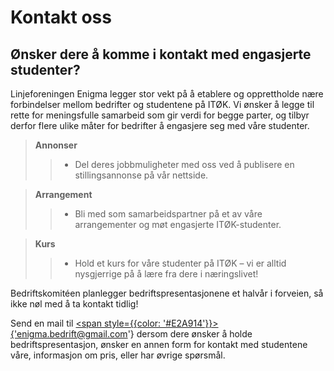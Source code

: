 # Kontakt oss
## Ønsker dere å komme i kontakt med engasjerte studenter? 


<Cookie />

Linjeforeningen Enigma legger stor vekt på å etablere og opprettholde nære forbindelser mellom bedrifter og studentene på ITØK. 
Vi ønsker å legge til rette for meningsfulle samarbeid som gir verdi for begge parter, og tilbyr derfor flere ulike måter for bedrifter å engasjere seg med våre studenter. 

>**Annonser**
>>- Del deres jobbmuligheter med oss ved å publisere en stillingsannonse på vår nettside.

>**Arrangement**
>>- Bli med som samarbeidspartner på et av våre arrangementer og møt engasjerte ITØK-studenter.

>**Kurs**
>>- Hold et kurs for våre studenter på ITØK – vi er alltid nysgjerrige på å lære fra dere i næringslivet!


Bedriftskomitéen planlegger bedriftspresentasjonene et halvår i forveien, så ikke nøl med å ta kontakt tidlig!

Send en mail til <a href='mailto:enigma.bedrift@gmail.com'><span style={{color: '#E2A914'}}>{'enigma.bedrift@gmail.com'}</span></a> dersom dere ønsker å holde bedriftspresentasjon, ønsker en annen form for kontakt med studentene våre, informasjon om pris, eller har øvrige spørsmål.



